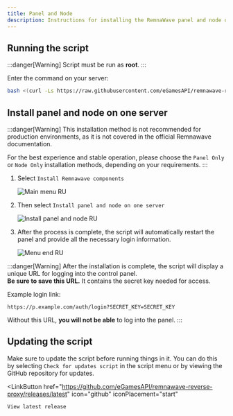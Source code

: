 ---
title: Panel and Node
description: Instructions for installing the RemnaWave panel and node on your server.
---


## Running the script

:::danger[Warning]
Script must be run as **root**.
:::

Enter the command on your server:

```bash
bash <(curl -Ls https://raw.githubusercontent.com/eGamesAPI/remnawave-reverse-proxy/refs/heads/main/install_remnawave.sh)
```

## Install panel and node on one server

:::danger[Warning]
This installation method is not recommended for production environments, as it is not covered in the official Remnawave documentation.

For the best experience and stable operation, please choose the `Panel Only` or `Node Only` installation methods, depending on your requirements.
:::

<Steps>

1. Select `Install Remnawave components`

    ![Main menu RU](https://raw.githubusercontent.com/eGamesAPI/remnawave-reverse-proxy/refs/heads/main/docs/src/assets/en/main_menu.png)

2. Then select `Install panel and node on one server`

    ![Install panel and node RU](https://raw.githubusercontent.com/eGamesAPI/remnawave-reverse-proxy/refs/heads/main/docs/src/assets/en/install_panel_node.png)

3. After the process is complete, the script will automatically restart the panel and provide all the necessary login information.

    ![Menu end RU](https://raw.githubusercontent.com/eGamesAPI/remnawave-reverse-proxy/refs/heads/main/docs/src/assets/en/menu_end.png)

</Steps>

:::danger[Warning]
After the installation is complete, the script will display a unique URL for logging into the control panel.  
**Be sure to save this URL.** It contains the secret key needed for access.

Example login link:
```
https://p.example.com/auth/login?SECRET_KEY=SECRET_KEY
```
Without this URL, **you will not be able** to log into the panel.
:::

## Updating the script

Make sure to update the script before running things in it. You can do this by selecting `Check for updates script` in the script menu or by viewing the GitHub repository for updates.

<LinkButton
    href="https://github.com/eGamesAPI/remnawave-reverse-proxy/releases/latest"
    icon="github"
    iconPlacement="start"
>
    View latest release
</LinkButton>
